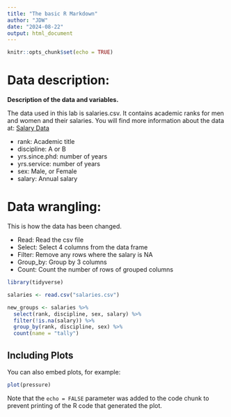 ```yaml
---
title: "The basic R Markdown"
author: "JDW"
date: "2024-08-22"
output: html_document
---
```


```r
knitr::opts_chunk$set(echo = TRUE)
```

# Data description:

**Description of the data and variables.**

The data used in this lab is salaries.csv. It contains academic ranks for men and women and their salaries. You will find more information about the data at: [Salary Data](https://rpubs.com/LeeLee00/896557)

- rank: Academic title
- discipline: A or B
- yrs.since.phd: number of years
- yrs.service: number of years
- sex: Male, or Female
- salary: Annual salary

# Data wrangling:

This is how the data has been changed.

- Read: Read the csv file
- Select: Select 4 columns from the data frame
- Filter: Remove any rows where the salary is NA
- Group_by: Group by 3 columns
- Count: Count the number of rows of grouped columns
```r
library(tidyverse)
```


```r

salaries <- read.csv("salaries.csv")

new_groups <- salaries %>% 
  select(rank, discipline, sex, salary) %>%
  filter(!is.na(salary)) %>%
  group_by(rank, discipline, sex) %>%
  count(name = "tally")
```

## Including Plots

You can also embed plots, for example:

```r
plot(pressure)
```

Note that the `echo = FALSE` parameter was added to the code chunk to prevent printing of the R code that generated the plot.
